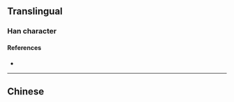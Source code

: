 {{also|測}}
{{character info/new}}
==Translingual==

===Han character===
{{Han char|rn=85|rad=水|as=06|sn=9|four=|canj=EBON|ids=⿰氵则}}

====References====
* {{Han ref|kx=0623.171|hdz=31608.010|uh=6D4B|ud=27979}}

----

==Chinese==
{{zh-see|測}}
